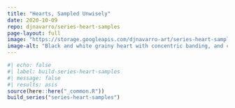 ```yaml
---
title: "Hearts, Sampled Unwisely"
date: 2020-10-09
repo: djnavarro/series-heart-samples
page-layout: full
image: "https://storage.googleapis.com/djnavarro-art/series-heart-samples/800/heart_01_01.png"
image-alt: "Black and white grainy heart with concentric banding, and chaotic extrusions to a box in the top right"
---
```

   
::: {.grid}
  
```r
#| echo: false
#| label: build-series-heart-samples
#| message: false
#| results: asis
source(here::here("_common.R"))
build_series("series-heart-samples")
```
   
:::
   
